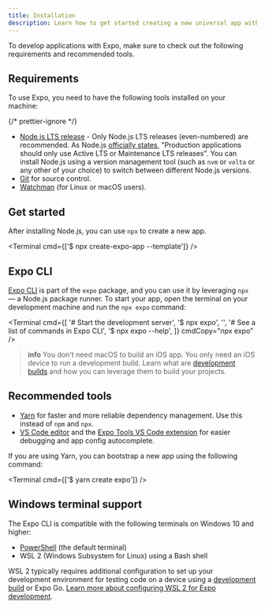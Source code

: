 ```yaml
---
title: Installation
description: Learn how to get started creating a new universal app with Expo.
---
```



To develop applications with Expo, make sure to check out the following requirements and recommended tools.

## Requirements

To use Expo, you need to have the following tools installed on your machine:

{/* prettier-ignore */}
- [Node.js LTS release](https://nodejs.org/en/) - Only Node.js LTS releases (even-numbered) are recommended.
  <CALLOUT theme="secondary">As Node.js [officially states](https://nodejs.org/en/about/releases/), "Production applications should only use Active LTS or Maintenance LTS releases". You can install Node.js using a version management tool (such as `nvm` or `volta` or any other of your choice) to switch between different Node.js versions.</CALLOUT>
- [Git](https://git-scm.com) for source control.
- [Watchman](https://facebook.github.io/watchman/docs/install#buildinstall) (for Linux or macOS users).

## Get started

After installing Node.js, you can use `npx` to create a new app.

<Terminal cmd={['$ npx create-expo-app --template']} />

<BoxLink
  title="Create a new project"
  description="Learn how to create a new Expo project and run it on your device."
  href="/get-started/create-a-project"
  Icon={BookOpen02Icon}
/>

## Expo CLI

[Expo CLI](/more/expo-cli/) is part of the `expo` package, and you can use it by leveraging `npx` &mdash; a Node.js package runner. To start your app, open the terminal on your development machine and run the `npx expo` command:

<Terminal
  cmd={[
    '# Start the development server',
    '$ npx expo',
    '',
    '# See a list of commands in Expo CLI',
    '$ npx expo --help',
  ]}
  cmdCopy="npx expo"
/>

> **info** You don't need macOS to build an iOS app. You only need an iOS device to run a development build. Learn what are [development builds](/develop/development-builds/introduction/) and how you can leverage them to build your projects.

## Recommended tools

- [Yarn](https://classic.yarnpkg.com/en/docs/install) for faster and more reliable dependency management. Use this instead of `npm` and `npx`.
- [VS Code editor](https://code.visualstudio.com/download) and the [Expo Tools VS Code extension](https://marketplace.visualstudio.com/items?itemName=expo.vscode-expo-tools) for easier debugging and app config autocomplete.

If you are using Yarn, you can bootstrap a new app using the following command:

<Terminal cmd={['$ yarn create expo']} />

## Windows terminal support

The Expo CLI is compatible with the following terminals on Windows 10 and higher:
- [PowerShell](https://learn.microsoft.com/en-us/powershell/scripting/overview) (the default terminal)
- WSL 2 (Windows Subsystem for Linux) using a Bash shell

WSL 2 typically requires additional configuration to set up your development environment for testing code on a device using a [development build](/develop/development-builds/introduction/) or Expo Go. [Learn more about configuring WSL 2 for Expo development](https://expo.fyi/wsl).
